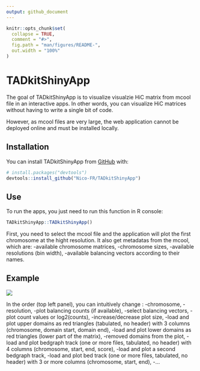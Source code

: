```yaml
---
output: github_document
---
```


<!-- README.md is generated from README.Rmd. Please edit that file -->

```r
knitr::opts_chunk$set(
  collapse = TRUE,
  comment = "#>",
  fig.path = "man/figures/README-",
  out.width = "100%"
)
```

# TADkitShinyApp

The goal of TADkitShinyApp is to visualize visualzie HiC matrix from mcool file in an interactive apps. 
In other words, you can visualize HiC matrices without having to write a single bit of code. 

However, as mcool files are very large, the web application cannot be deployed online and must be installed locally.

## Installation

You can install TADkitShinyApp from [GitHub](https://github.com/) with:

```r
# install.packages("devtools")
devtools::install_github("Nico-FR/TADkitShinyApp")
```

## Use

To run the apps, you just need to run this function in R console: 

```r
TADkitShinyApp::TADkitShinyApp()
```

First, you need to select the mcool file and the application will plot the first chromosome at the hight resolution. It also get metadatas from the mcool, which are:
  -available chromosome matrices, 
  -chromosome sizes,
  -available resolutions (bin width),
  -available balancing vectors according to their names.
  
## Example

![](figures/TADkitShinyApp.png)   


In the order (top left panel), you can intuitively change :
  -chromosome, 
  -resolution,
  -plot balancing counts (if available),
  -select balancing vectors,
  -plot count values or log2(counts),
  -increase/decrease plot size,
  -load and plot upper domains as red triangles (tabulated, no header) with 3 columns (chromosome, domain start, domain end),
  -load and plot lower domains as red triangles (lower part of the matrix),
  -removed domains from the plot,
  -load and plot bedgraph track (one or more files, tabulated, no header) with 4 columns (chromosome, start, end, score),
  -load and plot a second bedgraph track,
  -load and plot bed track (one or more files, tabulated, no header) with 3 or more columns (chromosome, start, end),
  -...
  











